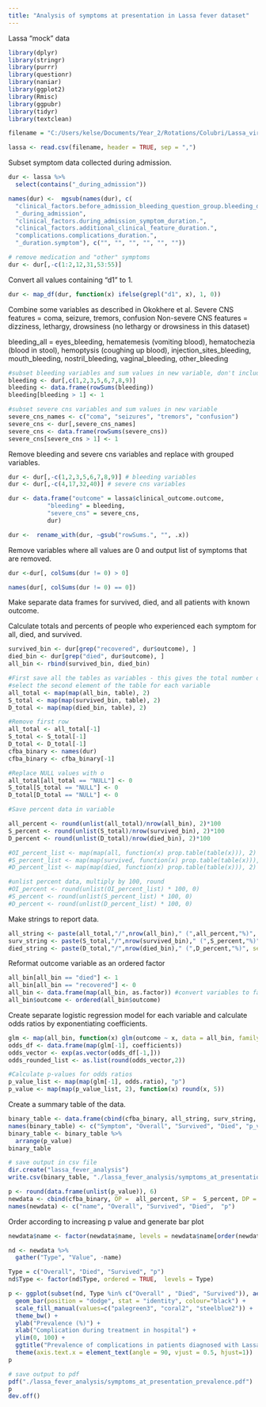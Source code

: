 ```yaml
---
title: "Analysis of symptoms at presentation in Lassa fever dataset"
---
```


Lassa "mock" data
```r
library(dplyr)
library(stringr)
library(purrr)
library(questionr)
library(naniar)
library(ggplot2)
library(Rmisc)
library(ggpubr)
library(tidyr)
library(textclean)
```

```r
filename = "C:/Users/kelse/Documents/Year_2/Rotations/Colubri/Lassa_virus/practice_data/commcare-randomized-data-2018-2020.csv"

lassa <- read.csv(filename, header = TRUE, sep = ",")
```


Subset symptom data collected during admission.

```r
dur <- lassa %>%
  select(contains("_during_admission"))

names(dur) <-  mgsub(names(dur), c(
  "clinical_factors.before_admission_bleeding_question_group.bleeding_duration.",
  "_during_admission",
  "clinical_factors.during_admission_symptom_duration.",
  "clinical_factors.additional_clinical_feature_duration.",
  "complications.complications_duration.",
  "_duration.symptom"), c("", "", "", "", "", ""))

# remove medication and "other" symptoms
dur <- dur[,-c(1:2,12,31,53:55)]
```

Convert all values containing "d1" to 1.

```r
dur <- map_df(dur, function(x) ifelse(grepl("d1", x), 1, 0))
```

Combine some variables as described in Okokhere et al.
Severe CNS features = coma, seizure, tremors, confusion 
Non-severe CNS features = dizziness, lethargy, drowsiness (no lethargy or drowsiness in this dataset)

bleeding_all = eyes_bleeding, hematemesis (vomiting blood), hematochezia (blood in stool), hemoptysis (coughing up blood), injection_sites_bleeding, mouth_bleeding, nostril_bleeding, vaginal_bleeding, other_bleeding

```r
#subset bleeding variables and sum values in new variable, don't include eyes_bleeding
bleeding <- dur[,c(1,2,3,5,6,7,8,9)]
bleeding <- data.frame(rowSums(bleeding))
bleeding[bleeding > 1] <- 1

#subset severe cns variables and sum values in new variable
severe_cns_names <- c("coma", "seizures", "tremors", "confusion")
severe_cns <- dur[,severe_cns_names]
severe_cns <- data.frame(rowSums(severe_cns))
severe_cns[severe_cns > 1] <- 1
```

Remove bleeding and severe cns variables and replace with grouped variables.

```r
dur <- dur[,-c(1,2,3,5,6,7,8,9)] # bleeding variables
dur <- dur[,-c(4,17,32,40)] # severe cns variables

dur <- data.frame("outcome" = lassa$clinical_outcome.outcome,
           "bleeding" = bleeding,
           "severe_cns" = severe_cns,
           dur)

dur <-  rename_with(dur, ~gsub("rowSums.", "", .x))
```

Remove variables where all values are 0 and output list of symptoms that are removed.

```r
dur <-dur[, colSums(dur != 0) > 0]

names(dur[, colSums(dur != 0) == 0])
```


Make separate data frames for survived, died, and all patients with known outcome. 

Calculate totals and percents of people who experienced each symptom for all, died, and survived.

```r
survived_bin <- dur[grep("recovered", dur$outcome), ]
died_bin <- dur[grep("died", dur$outcome), ]
all_bin <- rbind(survived_bin, died_bin)

#First save all the tables as variables - this gives the total number of patients experiencing each symptom
#select the second element of the table for each variable
all_total <- map(map(all_bin, table), 2)
S_total <- map(map(survived_bin, table), 2)
D_total <- map(map(died_bin, table), 2)

#Remove first row
all_total <- all_total[-1]
S_total <- S_total[-1]
D_total <- D_total[-1]
cfba_binary <- names(dur)
cfba_binary <- cfba_binary[-1]

#Replace NULL values with o
all_total[all_total == "NULL"] <- 0
S_total[S_total == "NULL"] <- 0
D_total[D_total == "NULL"] <- 0

#Save percent data in variable

all_percent <- round(unlist(all_total)/nrow(all_bin), 2)*100
S_percent <- round(unlist(S_total)/nrow(survived_bin), 2)*100
D_percent <- round(unlist(D_total)/nrow(died_bin), 2)*100

#OI_percent_list <- map(map(all, function(x) prop.table(table(x))), 2)
#S_percent_list <- map(map(survived, function(x) prop.table(table(x))), 2)
#D_percent_list <- map(map(died, function(x) prop.table(table(x))), 2)

#unlist percent data, multiply by 100, round
#OI_percent <- round(unlist(OI_percent_list) * 100, 0)
#S_percent <- round(unlist(S_percent_list) * 100, 0)
#D_percent <- round(unlist(D_percent_list) * 100, 0)
```

Make strings to report data.
```r
all_string <- paste(all_total,"/",nrow(all_bin)," (",all_percent,"%)", sep="")
surv_string <- paste(S_total,"/",nrow(survived_bin)," (",S_percent,"%)", sep="")
died_string <- paste(D_total,"/",nrow(died_bin)," (",D_percent,"%)", sep="")
```

Reformat outcome variable as an ordered factor 

```r
all_bin[all_bin == "died"] <- 1
all_bin[all_bin == "recovered"] <- 0
all_bin <- data.frame(map(all_bin, as.factor)) #convert variables to factor
all_bin$outcome <- ordered(all_bin$outcome)
```

Create separate logistic regression model for each variable and calculate odds ratios by exponentiating coefficients.

```r
glm <- map(all_bin, function(x) glm(outcome ~ x, data = all_bin, family = binomial))
odds_df <- data.frame(map(glm[-1], coefficients))
odds_vector <- exp(as.vector(odds_df[-1,]))
odds_rounded_list <- as.list(round(odds_vector,2))

#Calculate p-values for odds ratios
p_value_list <- map(map(glm[-1], odds.ratio), "p")
p_value <- map(map(p_value_list, 2), function(x) round(x, 5))
```

Create a summary table of the data.

```r
binary_table <- data.frame(cbind(cfba_binary, all_string, surv_string,  died_string, as.character(p_value), as.character(odds_rounded_list)))
names(binary_table) <- c("Symptom", "Overall", "Survived", "Died", "p_value", "odds_ratio") 
binary_table <- binary_table %>%
  arrange(p_value)
binary_table

# save output in csv file
dir.create("lassa_fever_analysis")
write.csv(binary_table, "./lassa_fever_analysis/symptoms_at_presentation.csv")
```

```r
p <- round(data.frame(unlist(p_value)), 6)
newdata <- cbind(cfba_binary, OP =  all_percent, SP =  S_percent, DP =  D_percent, p = p)
names(newdata) <- c("name", "Overall", "Survived", "Died",  "p")
```

Order according to increasing p value and generate bar plot
```r
newdata$name <- factor(newdata$name, levels = newdata$name[order(newdata$p)])

nd <- newdata %>%
  gather("Type", "Value", -name)

Type = c("Overall", "Died", "Survived", "p")
nd$Type <- factor(nd$Type, ordered = TRUE,  levels = Type)
```

```r
p <- ggplot(subset(nd, Type %in% c("Overall" , "Died", "Survived")), aes(name, Value, fill = Type)) +
  geom_bar(position = "dodge", stat = "identity", colour="black") +
  scale_fill_manual(values=c("palegreen3", "coral2", "steelblue2")) +
  theme_bw() +
  ylab("Prevalence (%)") +
  xlab("Complication during treatment in hospital") +
  ylim(0, 100) +
  ggtitle("Prevalence of complications in patients diagnosed with Lassa fever") + 
  theme(axis.text.x = element_text(angle = 90, vjust = 0.5, hjust=1))
p

# save output to pdf
pdf("./lassa_fever_analysis/symptoms_at_presentation_prevalence.pdf")
p
dev.off()
```


